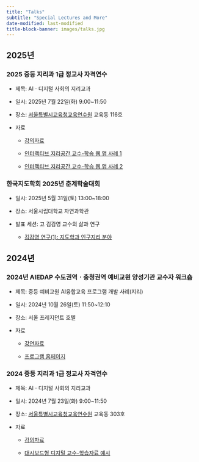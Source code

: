 ```yaml
---
title: "Talks"
subtitle: "Special Lectures and More"
date-modified: last-modified
title-block-banner: images/talks.jpg
---
```


## 2025년

### 2025 중등 지리과 1급 정교사 자격연수

-   제목: AIㆍ디지털 사회의 지리교과

-   일시: 2025년 7월 22일(화) 9:00\~11:50

-   장소: [서울특별시교육청교육연수원](https://www.seti.go.kr/) 교육동 116호

-   자료

    -   [강의자료](talks/2025_서울일정연수_이상일.pdf)

    -   [인터랙티브 지리공간 교수-학습 웹 앱 사례 1](https://sangillee.snu.ac.kr/dashboard_examples/)

    -   [인터랙티브 지리공간 교수-학습 웹 앱 사례 2](https://sangillee.snu.ac.kr/dashboard_popgeo/)

### 한국지도학회 2025년 춘계학술대회

-   일시: 2025년 5월 31일(토) 13:00\~18:00

-   장소: 서울시립대학교 자연과학관

-   발표 세션: 고 김감영 교수의 삶과 연구

    -   [김감영 연구(1): 지도학과 인구지리 분야](talks/presentation_2025_05_31.qmd)

## 2024년

### **2024년 AIEDAP 수도권역ㆍ충청권역 예비교원 양성기관 교수자 워크숍**

-   제목: 중등 예비교원 AI융합교육 프로그램 개발 사례(지리)

-   일시: 2024년 10월 26일(토) 11:50\~12:10

-   장소: 서울 프레지던트 호텔

-   자료

    -   [강연자료](talks/talks_2024_10_26.qmd)

    -   [프로그램 홈페이지](https://sangillee.snu.ac.kr/2024_AIEDAP/)

### 2024 중등 지리과 1급 정교사 자격연수

-   제목: AIㆍ디지털 사회의 지리교과

-   일시: 2024년 7월 23일(화) 9:00\~11:50

-   장소: [서울특별시교육청교육연수원](https://www.seti.go.kr/) 교육동 303호

-   자료

    -   [강의자료](talks/연수_이상일(배포용).pdf)

    -   [대시보드형 디지털 교수-학습자료 예시](https://sangillee.snu.ac.kr/dashboard_examples/pop_geo.html)
